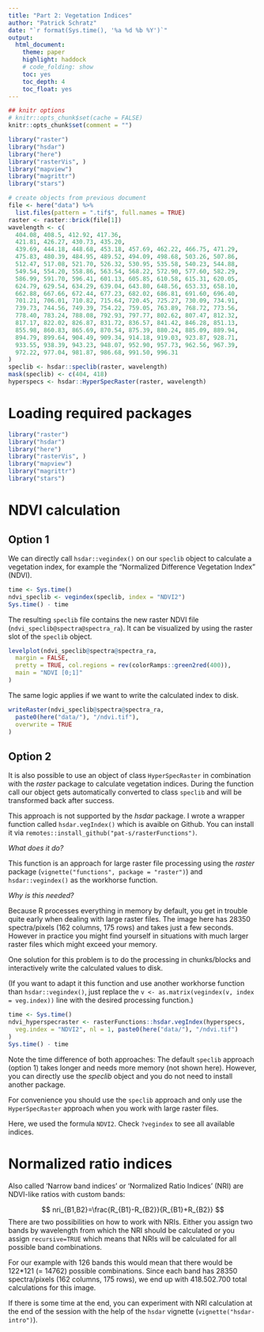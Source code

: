 ```yaml
---
title: "Part 2: Vegetation Indices"
author: "Patrick Schratz"
date: "`r format(Sys.time(), '%a %d %b %Y')`"
output: 
  html_document:
    theme: paper
    highlight: haddock 
    # code_folding: show
    toc: yes
    toc_depth: 4
    toc_float: yes
---
```


```r
## knitr options
# knitr::opts_chunk$set(cache = FALSE)
knitr::opts_chunk$set(comment = "")

library("raster")
library("hsdar")
library("here")
library("rasterVis", )
library("mapview")
library("magrittr")
library("stars")

# create objects from previous document
file <- here("data") %>%
  list.files(pattern = ".tif$", full.names = TRUE)
raster <- raster::brick(file[1])
wavelength <- c(
  404.08, 408.5, 412.92, 417.36, 
  421.81, 426.27, 430.73, 435.20,
  439.69, 444.18, 448.68, 453.18, 457.69, 462.22, 466.75, 471.29,
  475.83, 480.39, 484.95, 489.52, 494.09, 498.68, 503.26, 507.86,
  512.47, 517.08, 521.70, 526.32, 530.95, 535.58, 540.23, 544.88,
  549.54, 554.20, 558.86, 563.54, 568.22, 572.90, 577.60, 582.29,
  586.99, 591.70, 596.41, 601.13, 605.85, 610.58, 615.31, 620.05,
  624.79, 629.54, 634.29, 639.04, 643.80, 648.56, 653.33, 658.10,
  662.88, 667.66, 672.44, 677.23, 682.02, 686.81, 691.60, 696.40,
  701.21, 706.01, 710.82, 715.64, 720.45, 725.27, 730.09, 734.91,
  739.73, 744.56, 749.39, 754.22, 759.05, 763.89, 768.72, 773.56,
  778.40, 783.24, 788.08, 792.93, 797.77, 802.62, 807.47, 812.32,
  817.17, 822.02, 826.87, 831.72, 836.57, 841.42, 846.28, 851.13,
  855.98, 860.83, 865.69, 870.54, 875.39, 880.24, 885.09, 889.94,
  894.79, 899.64, 904.49, 909.34, 914.18, 919.03, 923.87, 928.71,
  933.55, 938.39, 943.23, 948.07, 952.90, 957.73, 962.56, 967.39,
  972.22, 977.04, 981.87, 986.68, 991.50, 996.31
)
speclib <- hsdar::speclib(raster, wavelength)
mask(speclib) <- c(404, 418)
hyperspecs <- hsdar::HyperSpecRaster(raster, wavelength)
```

# Loading required packages

```r
library("raster")
library("hsdar")
library("here")
library("rasterVis", )
library("mapview")
library("magrittr")
library("stars")
```

# NDVI calculation

## Option 1

We can directly call `hsdar::vegindex()` on our `speclib` object to calculate a vegetation index, for example the "Normalized Difference Vegetation Index" (NDVI).

```r
time <- Sys.time()
ndvi_speclib <- vegindex(speclib, index = "NDVI2")
Sys.time() - time
```

The resulting `speclib` file contains the new raster NDVI file (`ndvi_speclib@spectra@spectra_ra`). 
It can be visualized by using the raster slot of the `speclib` object.

```r
levelplot(ndvi_speclib@spectra@spectra_ra,
  margin = FALSE,
  pretty = TRUE, col.regions = rev(colorRamps::green2red(400)),
  main = "NDVI [0;1]"
)
```

The same logic applies if we want to write the calculated index to disk.

```r
writeRaster(ndvi_speclib@spectra@spectra_ra,
  paste0(here("data/"), "/ndvi.tif"),
  overwrite = TRUE
)
```

## Option 2

It is also possible to use an object of class `HyperSpecRaster` in combination with the _raster_ package to calculate vegetation indices. 
During the function call our object gets automatically converted to class `speclib` and will be transformed back after success. 

This approach is not supported by the _hsdar_  package.
I wrote a wrapper function called `hsdar.vegIndex()` which is avaible on Github.
You can install it via `remotes::install_github("pat-s/rasterFunctions")`. 

*What does it do?*

This function is an approach for large raster file processing using the _raster_ package (`vignette("functions", package = "raster")`) and `hsdar::vegindex()` as the workhorse function. 

*Why is this needed?*

Because R processes everything in memory by default, you get in trouble quite early when dealing with large raster files. 
The image here has 28350 spectra/pixels (162 columns, 175 rows) and takes just a few seconds.
However in practice you might find yourself in situations with much larger raster files which might exceed your memory.

One solution for this problem is to do the processing in chunks/blocks and interactively write the calculated values to disk.

(If you want to adapt it this function and use another workhorse function than `hsdar::vegindex()`, just replace the `v <- as.matrix(vegindex(v, index = veg.index))` line with the desired processing function.)

```r
time <- Sys.time()
ndvi_hyperspecraster <- rasterFunctions::hsdar.vegIndex(hyperspecs,
  veg.index = "NDVI2", nl = 1, paste0(here("data/"), "/ndvi.tif")
)
Sys.time() - time
```

Note the time difference of both approaches: The default `speclib` approach (option 1) takes longer and needs more memory (not shown here). 
However, you can directly use the _speclib_ object and you do not need to install another package. 

For convenience you should use the `speclib` approach and only use the `HyperSpecRaster` approach when you work with large raster files. 

Here, we used the formula `NDVI2`. 
Check `?vegindex` to see all available indices. 

# Normalized ratio indices

Also called 'Narrow band indices' or 'Normalized Ratio Indices' (NRI) are NDVI-like ratios with custom bands:

$$
nri_{B1,B2}=\frac{R_{B1}-R_{B2}}{R_{B1}+R_{B2}}
$$
There are two possibilities on how to work with NRIs. 
Either you assign two bands by wavelength from which the NRI should be calculated or you assign `recursive=TRUE` which means that NRIs will be calculated for all possible band combinations.

For our example with 126 bands this would mean that there would be 122*121 (= 14762) possible combinations. 
Since each band has 28350 spectra/pixels (162 columns, 175 rows), we end up with 418.502.700 total calculations for this image.

If there is some time at the end, you can experiment with NRI calculation at the end of the session with the help of the `hsdar` vignette (`vignette("hsdar-intro")`). 

